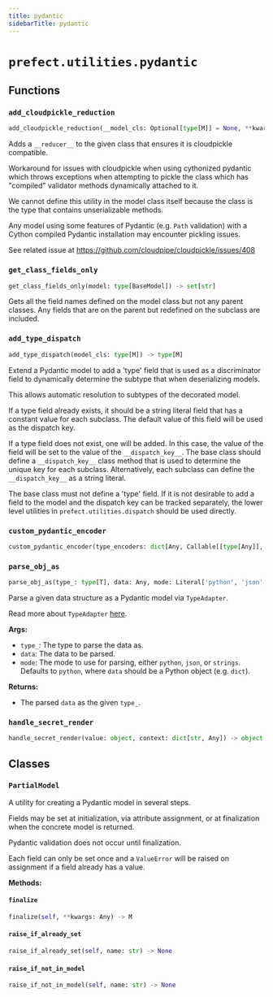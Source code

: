 ```yaml
---
title: pydantic
sidebarTitle: pydantic
---
```


# `prefect.utilities.pydantic`

## Functions

### `add_cloudpickle_reduction` <sup><a href="https://github.com/prefecthq/prefect/blob/main/src/prefect/utilities/pydantic.py#L66" target="_blank"><Icon icon="github" size="14" /></a></sup>

```python
add_cloudpickle_reduction(__model_cls: Optional[type[M]] = None, **kwargs: Any) -> Union[type[M], Callable[[type[M]], type[M]]]
```


Adds a `__reducer__` to the given class that ensures it is cloudpickle compatible.

Workaround for issues with cloudpickle when using cythonized pydantic which
throws exceptions when attempting to pickle the class which has "compiled"
validator methods dynamically attached to it.

We cannot define this utility in the model class itself because the class is the
type that contains unserializable methods.

Any model using some features of Pydantic (e.g. `Path` validation) with a Cython
compiled Pydantic installation may encounter pickling issues.

See related issue at https://github.com/cloudpipe/cloudpickle/issues/408


### `get_class_fields_only` <sup><a href="https://github.com/prefecthq/prefect/blob/main/src/prefect/utilities/pydantic.py#L95" target="_blank"><Icon icon="github" size="14" /></a></sup>

```python
get_class_fields_only(model: type[BaseModel]) -> set[str]
```


Gets all the field names defined on the model class but not any parent classes.
Any fields that are on the parent but redefined on the subclass are included.


### `add_type_dispatch` <sup><a href="https://github.com/prefecthq/prefect/blob/main/src/prefect/utilities/pydantic.py#L112" target="_blank"><Icon icon="github" size="14" /></a></sup>

```python
add_type_dispatch(model_cls: type[M]) -> type[M]
```


Extend a Pydantic model to add a 'type' field that is used as a discriminator field
to dynamically determine the subtype that when deserializing models.

This allows automatic resolution to subtypes of the decorated model.

If a type field already exists, it should be a string literal field that has a
constant value for each subclass. The default value of this field will be used as
the dispatch key.

If a type field does not exist, one will be added. In this case, the value of the
field will be set to the value of the `__dispatch_key__`. The base class should
define a `__dispatch_key__` class method that is used to determine the unique key
for each subclass. Alternatively, each subclass can define the `__dispatch_key__`
as a string literal.

The base class must not define a 'type' field. If it is not desirable to add a field
to the model and the dispatch key can be tracked separately, the lower level
utilities in `prefect.utilities.dispatch` should be used directly.


### `custom_pydantic_encoder` <sup><a href="https://github.com/prefecthq/prefect/blob/main/src/prefect/utilities/pydantic.py#L261" target="_blank"><Icon icon="github" size="14" /></a></sup>

```python
custom_pydantic_encoder(type_encoders: dict[Any, Callable[[type[Any]], Any]], obj: Any) -> Any
```

### `parse_obj_as` <sup><a href="https://github.com/prefecthq/prefect/blob/main/src/prefect/utilities/pydantic.py#L279" target="_blank"><Icon icon="github" size="14" /></a></sup>

```python
parse_obj_as(type_: type[T], data: Any, mode: Literal['python', 'json', 'strings'] = 'python') -> T
```


Parse a given data structure as a Pydantic model via `TypeAdapter`.

Read more about `TypeAdapter` [here](https://docs.pydantic.dev/latest/concepts/type_adapter/).

**Args:**
- `type_`: The type to parse the data as.
- `data`: The data to be parsed.
- `mode`: The mode to use for parsing, either `python`, `json`, or `strings`.
Defaults to `python`, where `data` should be a Python object (e.g. `dict`).

**Returns:**
- The parsed `data` as the given `type_`.


### `handle_secret_render` <sup><a href="https://github.com/prefecthq/prefect/blob/main/src/prefect/utilities/pydantic.py#L341" target="_blank"><Icon icon="github" size="14" /></a></sup>

```python
handle_secret_render(value: object, context: dict[str, Any]) -> object
```

## Classes

### `PartialModel` <sup><a href="https://github.com/prefecthq/prefect/blob/main/src/prefect/utilities/pydantic.py#L200" target="_blank"><Icon icon="github" size="14" /></a></sup>


A utility for creating a Pydantic model in several steps.

Fields may be set at initialization, via attribute assignment, or at finalization
when the concrete model is returned.

Pydantic validation does not occur until finalization.

Each field can only be set once and a `ValueError` will be raised on assignment if
a field already has a value.


**Methods:**

#### `finalize` <sup><a href="https://github.com/prefecthq/prefect/blob/main/src/prefect/utilities/pydantic.py#L232" target="_blank"><Icon icon="github" size="14" /></a></sup>

```python
finalize(self, **kwargs: Any) -> M
```

#### `raise_if_already_set` <sup><a href="https://github.com/prefecthq/prefect/blob/main/src/prefect/utilities/pydantic.py#L238" target="_blank"><Icon icon="github" size="14" /></a></sup>

```python
raise_if_already_set(self, name: str) -> None
```

#### `raise_if_not_in_model` <sup><a href="https://github.com/prefecthq/prefect/blob/main/src/prefect/utilities/pydantic.py#L242" target="_blank"><Icon icon="github" size="14" /></a></sup>

```python
raise_if_not_in_model(self, name: str) -> None
```
